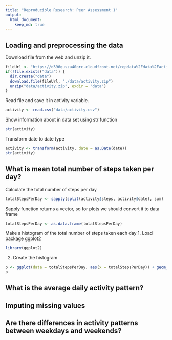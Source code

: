 ```yaml
---
title: "Reproducible Research: Peer Assessment 1"
output: 
  html_document:
    keep_md: true
---
```



## Loading and preprocessing the data
Download file from the web and unzip it.
```r
fileUrl <- "https://d396qusza40orc.cloudfront.net/repdata%2Fdata%2Factivity.zip"
if(!file.exists("data")) {
  dir.create("data")
  download.file(fileUrl, "./data/activity.zip")
  unzip("data/activity.zip", exdir = "data")
}
```
Read file and save it in activity variable.
```r
activity <- read.csv("data/activity.csv")
```
Show information about in data set using str function
```r
str(activity)
```
Transform date to date type
```r
activity <- transform(activity, date = as.Date(date))
str(activity)
```

## What is mean total number of steps taken per day?
Calculate the total number of steps per day
```r
totalStepsPerDay <- sapply(split(activity$steps, activity$date), sum)
```
Sapply function returns a vector, so for plots we should convert it to data frame
```r
totalStepsPerDay <- as.data.frame(totalStepsPerDay)
```
Make a histogram of the total number of steps taken each day
1. Load package ggplot2
```r
library(ggplot2)
```
2. Create the histogram
```r
p <- ggplot(data = totalStepsPerDay, aes(x = totalStepsPerDay)) + geom_histogram(fill = "green", binwidth = 1000) + labs(x = "Steps", y = "Frequency", title = "Histogram of total steps per day")
p
```

## What is the average daily activity pattern?



## Imputing missing values



## Are there differences in activity patterns between weekdays and weekends?
